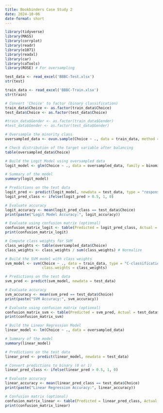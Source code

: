 ```yaml
---
title: Bookbinders Case Study 2
date: 2024-10-06
date-format: short
---
```


```r
library(tidyverse)
library(MASS)
library(corrplot)
library(readr)
library(e1071)
library(readxl)
library(car)
library(caTools)
library(ROSE) # For oversampling
```

```r
test_data <- read_excel('BBBC-Test.xlsx')
str(test)
```

```r
train_data <- read_excel('BBBC-Train.xlsx')
str(train)
```

```r
# Convert 'Choice' to factor (binary classification)
train_data$Choice <- as.factor(train_data$Choice)
test_data$Choice <- as.factor(test_data$Choice)

#train_data$Gender <- as.factor(train_data$Gender)
#test_data$Gender <- as.factor(test_data$Gender)

# Oversample the minority class
oversampled_data <- ovun.sample(Choice ~ ., data = train_data, method = "over", N = max(table(train_data$Choice)) * 2)$data

# Check distribution of the target variable after balancing
table(oversampled_data$Choice)
```

```r
# Build the Logit Model using oversampled data
logit_model <- glm(Choice ~ ., data = oversampled_data, family = binomial)

# Summary of the model
summary(logit_model)

# Predictions on the test data
logit_pred <- predict(logit_model, newdata = test_data, type = "response")
logit_pred_class <- ifelse(logit_pred > 0.5, 1, 0)

# Evaluate accuracy
logit_accuracy <- mean(logit_pred_class == test_data$Choice)
print(paste("Logit Model Accuracy:", logit_accuracy))

# Evaluate using confusion matrix (optional)
confusion_matrix_logit <- table(Predicted = logit_pred_class, Actual = test_data$Choice)
print(confusion_matrix_logit)
```
```r
# Compute class weights for SVM
class_weights <- table(oversampled_data$Choice)
class_weights <- class_weights / sum(class_weights) # Normalize

# Build the SVM model with class weights
svm_model <- svm(Choice ~ ., data = train_data, type = "C-classification", kernel = "linear", 
                 class.weights = class_weights)

# Predictions on the test data
svm_pred <- predict(svm_model, newdata = test_data)

# Evaluate accuracy
svm_accuracy <- mean(svm_pred == test_data$Choice)
print(paste("SVM Accuracy:", svm_accuracy))

# Evaluate using confusion matrix (optional)
confusion_matrix_svm <- table(Predicted = svm_pred, Actual = test_data$Choice)
print(confusion_matrix_svm)

```

```r
# Build the Linear Regression Model
linear_model <- lm(Choice ~ ., data = oversampled_data)

# Summary of the model
summary(linear_model)

# Predictions on the test data
linear_pred <- predict(linear_model, newdata = test_data)

# Convert predictions to binary (0 or 1)
linear_pred_class <- ifelse(linear_pred > 0.5, 1, 0)

# Evaluate accuracy
linear_accuracy <- mean(linear_pred_class == test_data$Choice)
print(paste("Linear Regression Accuracy:", linear_accuracy))

# Confusion matrix (optional)
confusion_matrix_linear <- table(Predicted = linear_pred_class, Actual = test_data$Choice)
print(confusion_matrix_linear)
```

